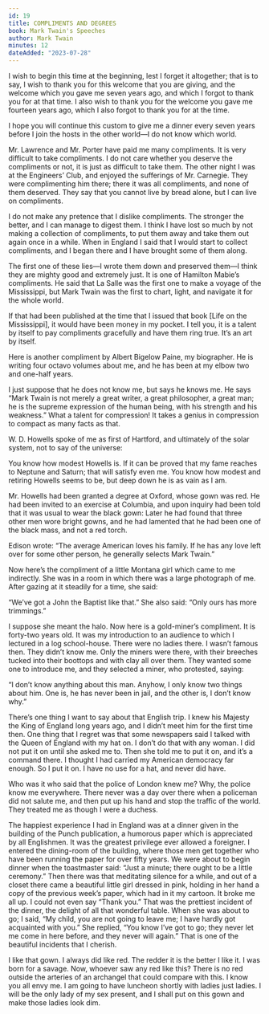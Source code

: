 ```yaml
---
id: 19
title: COMPLIMENTS AND DEGREES
book: Mark Twain's Speeches
author: Mark Twain
minutes: 12
dateAdded: "2023-07-28"
---
```


I wish to begin this time at the beginning, lest I forget it altogether; that is to say, I wish to thank you for this welcome that you are giving, and the welcome which you gave me seven years ago, and which I forgot to thank you for at that time. I also wish to thank you for the welcome you gave me fourteen years ago, which I also forgot to thank you for at the time.

I hope you will continue this custom to give me a dinner every seven years before I join the hosts in the other world—I do not know which world.

Mr. Lawrence and Mr. Porter have paid me many compliments. It is very difficult to take compliments. I do not care whether you deserve the compliments or not, it is just as difficult to take them. The other night I was at the Engineers’ Club, and enjoyed the sufferings of Mr. Carnegie. They were complimenting him there; there it was all compliments, and none of them deserved. They say that you cannot live by bread alone, but I can live on compliments.

I do not make any pretence that I dislike compliments. The stronger the better, and I can manage to digest them. I think I have lost so much by not making a collection of compliments, to put them away and take them out again once in a while. When in England I said that I would start to collect compliments, and I began there and I have brought some of them along.

The first one of these lies—I wrote them down and preserved them—I think they are mighty good and extremely just. It is one of Hamilton Mabie’s compliments. He said that La Salle was the first one to make a voyage of the Mississippi, but Mark Twain was the first to chart, light, and navigate it for the whole world.

If that had been published at the time that I issued that book [Life on the Mississippi], it would have been money in my pocket. I tell you, it is a talent by itself to pay compliments gracefully and have them ring true. It’s an art by itself.

Here is another compliment by Albert Bigelow Paine, my biographer. He is writing four octavo volumes about me, and he has been at my elbow two and one-half years.

I just suppose that he does not know me, but says he knows me. He says “Mark Twain is not merely a great writer, a great philosopher, a great man; he is the supreme expression of the human being, with his strength and his weakness.” What a talent for compression! It takes a genius in compression to compact as many facts as that.

W. D. Howells spoke of me as first of Hartford, and ultimately of the solar system, not to say of the universe:

You know how modest Howells is. If it can be proved that my fame reaches to Neptune and Saturn; that will satisfy even me. You know how modest and retiring Howells seems to be, but deep down he is as vain as I am.

Mr. Howells had been granted a degree at Oxford, whose gown was red. He had been invited to an exercise at Columbia, and upon inquiry had been told that it was usual to wear the black gown: Later he had found that three other men wore bright gowns, and he had lamented that he had been one of the black mass, and not a red torch.

Edison wrote: “The average American loves his family. If he has any love left over for some other person, he generally selects Mark Twain.”

Now here’s the compliment of a little Montana girl which came to me indirectly. She was in a room in which there was a large photograph of me. After gazing at it steadily for a time, she said:

“We’ve got a John the Baptist like that.” She also said: “Only ours has more trimmings.”

I suppose she meant the halo. Now here is a gold-miner’s compliment. It is forty-two years old. It was my introduction to an audience to which I lectured in a log school-house. There were no ladies there. I wasn’t famous then. They didn’t know me. Only the miners were there, with their breeches tucked into their boottops and with clay all over them. They wanted some one to introduce me, and they selected a miner, who protested, saying:

“I don’t know anything about this man. Anyhow, I only know two things about him. One is, he has never been in jail, and the other is, I don’t know why.”

There’s one thing I want to say about that English trip. I knew his Majesty the King of England long years ago, and I didn’t meet him for the first time then. One thing that I regret was that some newspapers said I talked with the Queen of England with my hat on. I don’t do that with any woman. I did not put it on until she asked me to. Then she told me to put it on, and it’s a command there. I thought I had carried my American democracy far enough. So I put it on. I have no use for a hat, and never did have.

Who was it who said that the police of London knew me? Why, the police know me everywhere. There never was a day over there when a policeman did not salute me, and then put up his hand and stop the traffic of the world. They treated me as though I were a duchess.

The happiest experience I had in England was at a dinner given in the building of the Punch publication, a humorous paper which is appreciated by all Englishmen. It was the greatest privilege ever allowed a foreigner. I entered the dining-room of the building, where those men get together who have been running the paper for over fifty years. We were about to begin dinner when the toastmaster said: “Just a minute; there ought to be a little ceremony.” Then there was that meditating silence for a while, and out of a closet there came a beautiful little girl dressed in pink, holding in her hand a copy of the previous week’s paper, which had in it my cartoon. It broke me all up. I could not even say “Thank you.” That was the prettiest incident of the dinner, the delight of all that wonderful table. When she was about to go; I said, “My child, you are not going to leave me; I have hardly got acquainted with you.” She replied, “You know I’ve got to go; they never let me come in here before, and they never will again.” That is one of the beautiful incidents that I cherish.

I like that gown. I always did like red. The redder it is the better I like it. I was born for a savage. Now, whoever saw any red like this? There is no red outside the arteries of an archangel that could compare with this. I know you all envy me. I am going to have luncheon shortly with ladies just ladies. I will be the only lady of my sex present, and I shall put on this gown and make those ladies look dim.
